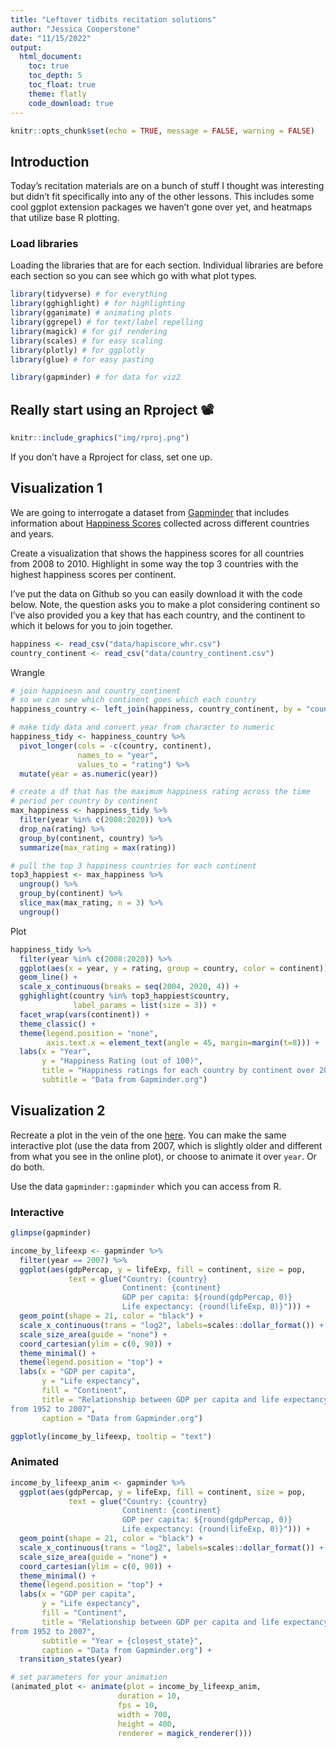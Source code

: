 ```yaml
---
title: "Leftover tidbits recitation solutions"
author: "Jessica Cooperstone"
date: "11/15/2022"
output:
  html_document:
    toc: true
    toc_depth: 5
    toc_float: true
    theme: flatly
    code_download: true
---
```


```r
knitr::opts_chunk$set(echo = TRUE, message = FALSE, warning = FALSE)
```

## Introduction

Today's recitation materials are on a bunch of stuff I thought was interesting but didn't fit specifically into any of the other lessons. This includes some cool ggplot extension packages we haven't gone over yet, and heatmaps that utilize base R plotting.

### Load libraries
Loading the libraries that are for each section. Individual libraries are before each section so you can see which go with what plot types.
```r
library(tidyverse) # for everything
library(gghighlight) # for highlighting
library(gganimate) # animating plots
library(ggrepel) # for text/label repelling
library(magick) # for gif rendering
library(scales) # for easy scaling
library(plotly) # for ggplotly
library(glue) # for easy pasting

library(gapminder) # for data for viz2
```


## Really start using an Rproject 📽️

```r
knitr::include_graphics("img/rproj.png")
```

If you don't have a Rproject for class, set one up.

## Visualization 1
We are going to interrogate a  dataset from [Gapminder](https://www.gapminder.org/) that includes information about [Happiness Scores](http://gapm.io/dhapiscore_whr) collected across different countries and years. 

Create a visualization that shows the happiness scores for all countries from 2008 to 2010. Highlight in some way the top 3 countries with the highest happiness scores per continent.

I've put the data on Github so you can easily download it with the code below. Note, the question asks you to make a plot considering continent so I've also provided you a key that has each country, and the continent to which it belows for you to join together.

```r
happiness <- read_csv("data/hapiscore_whr.csv")
country_continent <- read_csv("data/country_continent.csv")
```

Wrangle
```r
# join happinesn and country_continent 
# so we can see which continent goes which each country 
happiness_country <- left_join(happiness, country_continent, by = "country")

# make tidy data and convert year from character to numeric
happiness_tidy <- happiness_country %>%
  pivot_longer(cols = -c(country, continent),
               names_to = "year",
               values_to = "rating") %>%
  mutate(year = as.numeric(year))

# create a df that has the maximum happiness rating across the time 
# period per country by continent
max_happiness <- happiness_tidy %>%
  filter(year %in% c(2008:2020)) %>%
  drop_na(rating) %>%
  group_by(continent, country) %>%
  summarize(max_rating = max(rating)) 

# pull the top 3 happiness countries for each continent
top3_happiest <- max_happiness %>%
  ungroup() %>%
  group_by(continent) %>%
  slice_max(max_rating, n = 3) %>%
  ungroup()
```

Plot
```r
happiness_tidy %>%
  filter(year %in% c(2008:2020)) %>%
  ggplot(aes(x = year, y = rating, group = country, color = continent)) +
  geom_line() +
  scale_x_continuous(breaks = seq(2004, 2020, 4)) +
  gghighlight(country %in% top3_happiest$country,
              label_params = list(size = 3)) +
  facet_wrap(vars(continent)) +
  theme_classic() +
  theme(legend.position = "none",
        axis.text.x = element_text(angle = 45, margin=margin(t=8))) +
  labs(x = "Year",
       y = "Happiness Rating (out of 100)",
       title = "Happiness ratings for each country by continent over 2008 to 2020",
       subtitle = "Data from Gapminder.org")
```

## Visualization 2
Recreate a plot in the vein of the one [here](https://www.gapminder.org/tools/#$chart-type=bubbles&url=v1). You can make the same interactive plot (use the data from 2007, which is slightly older and different from what you see in the online plot), or choose to animate it over `year`. Or do both.

Use the data `gapminder::gapminder` which you can access from R.

### Interactive
```r
glimpse(gapminder)

income_by_lifeexp <- gapminder %>%
  filter(year == 2007) %>%
  ggplot(aes(gdpPercap, y = lifeExp, fill = continent, size = pop,
             text = glue("Country: {country}
                         Continent: {continent}
                         GDP per capita: ${round(gdpPercap, 0)}
                         Life expectancy: {round(lifeExp, 0)}"))) +
  geom_point(shape = 21, color = "black") +
  scale_x_continuous(trans = "log2", labels=scales::dollar_format()) +
  scale_size_area(guide = "none") +
  coord_cartesian(ylim = c(0, 90)) +
  theme_minimal() +
  theme(legend.position = "top") +
  labs(x = "GDP per capita",
       y = "Life expectancy",
       fill = "Continent",
       title = "Relationship between GDP per capita and life expectancy 
from 1952 to 2007",
       caption = "Data from Gapminder.org")

ggplotly(income_by_lifeexp, tooltip = "text")
```

### Animated
```r
income_by_lifeexp_anim <- gapminder %>%
  ggplot(aes(gdpPercap, y = lifeExp, fill = continent, size = pop,
             text = glue("Country: {country}
                         Continent: {continent}
                         GDP per capita: ${round(gdpPercap, 0)}
                         Life expectancy: {round(lifeExp, 0)}"))) +
  geom_point(shape = 21, color = "black") +
  scale_x_continuous(trans = "log2", labels=scales::dollar_format()) +
  scale_size_area(guide = "none") +
  coord_cartesian(ylim = c(0, 90)) +
  theme_minimal() +
  theme(legend.position = "top") +
  labs(x = "GDP per capita",
       y = "Life expectancy",
       fill = "Continent",
       title = "Relationship between GDP per capita and life expectancy 
from 1952 to 2007",
       subtitle = "Year = {closest_state}",
       caption = "Data from Gapminder.org") +
  transition_states(year)

# set parameters for your animation
(animated_plot <- animate(plot = income_by_lifeexp_anim, 
                        duration = 10, 
                        fps = 10, 
                        width = 700, 
                        height = 400,
                        renderer = magick_renderer()))
```


